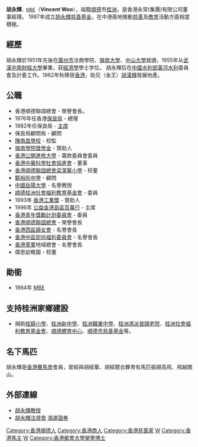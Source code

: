 '''胡永輝'''<span style="font-size:smaller;">，[[MBE|MBE]]</span>（'''Vincent Woo'''），祖籍[[順德|順德]]市[[桂洲|桂洲]]，是香港永常(集團)有限公司董事經理。 1997年成立[[胡永輝慈善基金|胡永輝慈善基金]]，在中港兩地推動[[慈善|慈善]]及[[教育|教育]]活動方面相當積極。

==經歷==
胡永輝於1951年先後在[[廣州市|廣州市]]法商學院、[[岭南大学_(广州)|嶺南大學]]、[[中山大學|中山大學]]就讀，1955年从[[武漢|武漢]][[中南財經大學|中南財經大學]]畢業，获[[經濟學|經濟學]]學士学位。 胡永輝后在[[中國水利部|中國水利部]][[黃河|黃河]][[水利|水利]]委員會及計委工作。1962年秋移居[[香港|香港]]，助兄（金王）[[胡漢輝|胡漢輝]]發展地產。

==公職==
*香港順德聯誼總會 - 榮譽會長。
*1976年任香港[[保良局|保良局]] - 總理
*1982年任保良局 - [[主席|主席]]
*保良局顧問局 - 顧問
*[[陳南昌學校|陳南昌學校]] - 校監
*[[嶺南大學_(香港)|嶺南學院]][[獎學金|獎學金]] - 贊助人
*[[香港公開大學|香港公開進修大學]] - 籌款委員會委員
*[[香港中華科學杜會協進會|香港中華科學杜會協進會]] - 董事
*[[香港順德聯誼總會梁潔華小學|香港順德聯誼總會梁潔華小學]] - 校董
*[[鄭裕彤中學|鄭裕彤中學]] - 顧問
*[[中國岳陽大學|中國岳陽大學]] - 名譽教授
*[[順德桂洲社會福利教育基金會|順德桂洲社會福利教育基金會]] - 委員
*1993年 [[香港工業獎|香港工業獎]] - 贊助人
*1996年 [[公益金|公益金]][[港島區|港島區]][[百萬行|百萬行]] - 主席
*[[香港青年獎勵計划|香港青年獎勵計划]][[委員會|委員會]] - 委員
*[[香港順德聯誼總會|香港順德聯誼總會]] - 榮譽會長
*[[香港西區婦女會|香港西區婦女會]] - 名譽會長
*[[香港中區街坊福利委員會|香港中區街坊福利委員會]] - 名譽會長
*[[香港童軍|香港童軍]]地域總會 - 名譽會長
*偉思幼稚園 - 校董

==勛銜==
*1984年 [[MBE|MBE]]

==支持桂洲家鄉建設==
*捐助[[桂鎮小學|桂鎮小學]]、[[桂洲新中學|桂洲新中學]]、[[桂洲職業中學|桂洲職業中學]]、[[桂洲馮派普頤老院|桂洲馮派普頤老院]]、[[桂洲社會福利教育基金會|桂洲社會福利教育基金會]]、[[順德體育中心|順德體育中心]]、[[順德市慈善基金|順德市慈善基金]]等。

==名下馬匹==
胡永輝是[[香港賽馬會|香港賽馬會]]會員，曾經與胡經華、胡經聰合夥育有馬匹振翅高飛、飛越關山。

==外部連線==
*[https://web.archive.org/web/20060823023800/http://202.104.28.98/dfwx/sdyxl/part2a/hyh/hyh.htm 胡永輝教授]
*[http://www.singtao.com.hk/yesterday/fin/1108do06.html 胡永輝注資救] [[鴻運證券|鴻運證券]]

[[Category:香港順德人|Category:香港順德人]]
[[Category:香港商人|Category:香港商人]]
[[Category:香港慈善家|Category:香港慈善家]]
[[Category:MBE勳銜|W]]
[[Category:香港馬主|Category:香港馬主]]
[[Category:胡姓|W]]
[[Category:香港都會大學榮譽博士|Category:香港都會大學榮譽博士]]